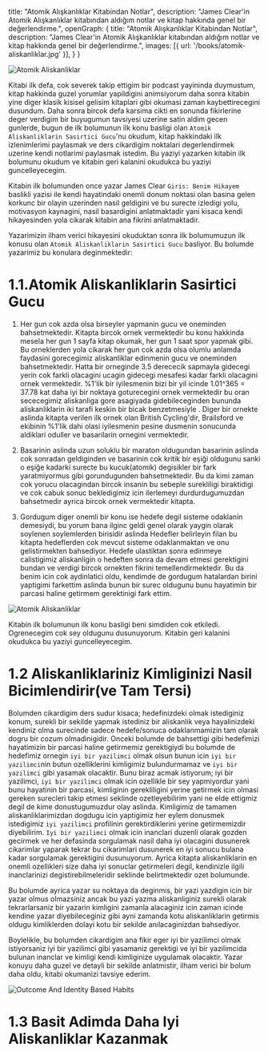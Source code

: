   title: "Atomik Alışkanlıklar Kitabindan Notlar",
  description: "James Clear'in Atomik Alışkanlıklar kitabından aldığım notlar ve kitap hakkında genel bir değerlendirme.",
  openGraph: {
    title: "Atomik Alışkanlıklar Kitabindan Notlar",
    description: "James Clear'in Atomik Alışkanlıklar kitabından aldığım notlar ve kitap hakkında genel bir değerlendirme.",
    images: [{ url: '/books/atomik-aliskanliklar.jpg' }],
  }
}

<Image src="/books/atomik-aliskanliklar.jpg" alt="Atomik Aliskanliklar" />

Kitabi ilk defa, cok severek takip ettigim bir podcast yayininda duymustum, kitap hakkinda guzel yorumlar yapildigini animsiyorum daha sonra kitabin yine diger klasik kisisel gelisim kitaplari gibi okumasi zaman kaybettirecegini dusundum. Daha sonra bircok defa karsima cikti en sonunda fikirlerine deger verdigim bir buyugumun tavsiyesi uzerine satin aldim gecen gunlerde, bugun de ilk bolumunun ilk konu basligi olan `Atomik Aliskanliklarin Sasirtici Gucu`'nu okudum, kitap hakkindaki ilk izlenimlerimi paylasmak ve ders cikardigim noktalari degerlendirmek uzerine kendi notlarimi paylasmak istedim.
Bu yaziyi yazarken kitabin ilk bolumunu okudum ve kitabin geri kalanini okudukca bu yaziyi guncelleyecegim.

Kitabin ilk bolumunden once yazar James Clear `Giris: Benim Hikayem` baslikli yazisi ile kendi hayatindaki onemli donum noktasi olan basina gelen korkunc bir olayin uzerinden nasil geldigini ve bu surecte izledigi yolu, motivasyon kaynagini, nasil basardigini anlatmaktadir yani kisaca kendi hikayesinden yola cikarak kitabin ana fikrini anlatmaktadir.

Yazarimizin ilham verici hikayesini okuduktan sonra ilk bolumumuzun ilk konusu olan `Atomik Aliskanliklarin Sasirtici Gucu` basliyor. Bu bolumde yazarimiz bu konulara deginmektedir:

<H1>1.1.Atomik Aliskanliklarin Sasirtici Gucu</H1>

1. Her gun cok azda olsa birseyler yapmanin gucu ve oneminden bahsetmektedir. Kitapta bircok ornek vermektedir bu konu hakkinda mesela her gun 1 sayfa kitap okumak, her gun 1 saat spor yapmak gibi. Bu orneklerden yola cikarak her gun cok azda olsa olumlu anlamda faydasini gorecegimiz aliskanliklar edinmenin gucu ve oneminden bahsetmektedir. Hatta bir orneginde 3.5 derececik sapmayla gidecegi yerin cok farkli olacagini ucagin gidecegi mesafesi kadar farkli olacagini ornek vermektedir. %1'lik bir iyilesmenin bizi bir yil icinde 1.01^365 = 37.78 kat daha iyi bir noktaya goturecegini ornek vermektedir bu oran sececegimiz aliskanliga gore asagiyada gidebileceginden bununda aliskanliklarin iki tarafi keskin bir bicak benzetmesiyle .
   Diger bir ornekte aslinda kitapta verilen ilk ornek olan British Cycling'dir, Brailsford ve ekibinin %1'lik dahi olasi iyilesmenin pesine dusmenin sonucunda aldiklari oduller ve basarilarin ornegini vermektedir.

2. Basarinin aslinda uzun soluklu bir maraton oldugundan basarinin aslinda cok sonradan geldiginden ve basarinin cok kritik bir eşiği oldugunu sanki o eşiğe kadarki surecte bu kucuk(atomik) degisikler bir fark yaratmiyormus gibi gorundugunden bahsetmektedir. Bu da kimi zaman cok yorucu olacagindan bircok insanin bu sebeple surekliligi biraktidigi ve cok cabuk sonuc bekledigimiz icin ilerlemeyi durdurdugumuzdan bahsetmedir ayrica bircok ornek vermektedir kitapta.

3. Gordugum diger onemli bir konu ise hedefe degil sisteme odaklanin demesiydi, bu yorum bana ilginc geldi genel olarak yaygin olarak soylenen soylemlerden birisidir aslinda Hedefler belirleyin filan bu kitapta hedeflerden cok mevcut sisteme odaklanmaktan ve onu gelistirmekten bahsediyor. Hedefe ulastiktan sonra edinmeye calistigimiz aliskanligin o hedeften sonra da devam etmesi gerektigini bundan ve verdigi bircok ornekten fikrini temellendirmektedir. Bu da benim icin cok aydinlatici oldu, kendimde de gordugum hatalardan birini yaptigimi farkettim aslinda bunun bir surec oldugunu bunu hayatimin bir parcasi haline getirmem gerektinigi fark ettim.

<Image src="/img/atomik-aliskanliklar/better-graphic.jpeg" alt="Atomik Aliskanliklar" />

Kitabin ilk bolumunun ilk konu basligi beni simdiden cok etkiledi. Ogrenecegim cok sey oldugunu dusunuyorum. Kitabin geri kalanini okudukca bu yaziyi guncelleyecegim.

<H1>1.2 Aliskanliklariniz Kimliginizi Nasil Bicimlendirir(ve Tam Tersi)</H1>

Bolumden cikardigim ders sudur kisaca; hedefinizdeki olmak istediginiz konum, surekli bir sekilde yapmak istediniz bir aliskanlik veya hayalinizdeki kendiniz olma surecinde sadece hedefe/sonuca odaklanmamizin tam olarak dogru bir cozum olmadinigidir. Onceki bolumde de bahsettigi gibi hedefimizi hayatimizin bir parcasi haline getirmemiz gerektigiydi bu bolumde de hedefimiz ornegin `iyi bir yazilimci` olmak olsun bunun icin `iyi bir yazilimci`nin butun ozelliklerini kimligimiz bulundurmamaz ve `iyi bir yazilimci` gibi yasamak olacaktir. Bunu biraz acmak istiyorum; iyi bir yazilimci, `iyi bir yazilimci` olmak icin ozellikle bir sey yapmiyordur yani bunu hayatinin bir parcasi, kimliginin gerekliligini yerine getirmek icin olmasi gereken surecleri takip etmesi seklinde ozetleyebilirim yani ne elde ettigmiz degil de kime donustugumuzdur olay aslinda. Kimligimiz de tamamen aliskanliklarimizdan dogdugu icin yaptigimiz her eylem donusmek istedigimiz `iyi yazilimci` profilinin gerektirdiklerini yerine getirmemizdir diyebilirim. `Iyi bir yazilimci` olmak icin inanclari duzenli olarak gozden gecirmek ve her defasinda sorgulamak nasil daha iyi olacagini dusunerek cikarimlar yaparak tekrar bu cikarimlari dusunerek en iyi sonucu bulana kadar sorgulamak gerektigini dusunuyorum. Ayrica kitapta aliskanliklarin en onemli ozellikleri size daha iyi sonuclar getirmeleri degil, kendinizle ilgili inanclarinizi degistirebilmeleridir seklinde belirtmektedir ozet bolumunde.

Bu bolumde ayrica yazar su noktaya da deginmis, bir yazi yazdigin icin bir yazar olmus olmazsiniz ancak bu yazi yazma aliskanliginiz surekli olarak tekrarlarsaniz bir yazarin kimligini zamanla alacaginiz icin zaman icinde kendine yazar  diyebileceginiz gibi ayni zamanda kotu aliskanliklarin getirmis oldugu kimliklerden dolayi kotu bir sekilde anılacaginizdan bahsediyor.

Boylelikle, bu bolumden cikardigim ana fikir eger iyi bir yazilimci olmak istiyorsaniz iyi bir yazilimci gibi yasamaniz gerektigi ve iyi bir yazilimcida bulunan inanclar ve kimligi kendi kimliginize uygulamak olacaktir. Yazar konuyu daha guzel ve detayli bir sekilde anlatmistir, ilham verici bir bolum daha oldu, kitabi okumanizi tavsiye ederim.

<Image src="/img/atomik-aliskanliklar/outcome-and-identity.jpg" alt="Outcome And Identity Based Habits" />

<H1>1.3 Basit Adimda Daha Iyi Aliskanliklar Kazanmak</H1>

<Reading text="Reading"/>
